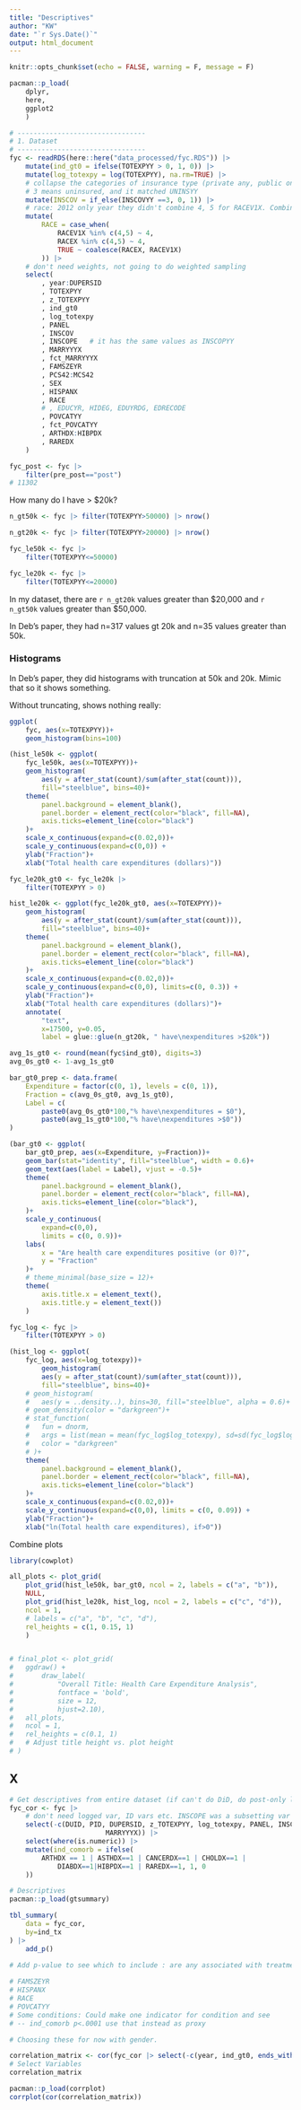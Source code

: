 ```yaml
---
title: "Descriptives"
author: "KW"
date: "`r Sys.Date()`"
output: html_document
---
```


```r
knitr::opts_chunk$set(echo = FALSE, warning = F, message = F)

pacman::p_load(
	dplyr, 
	here,
	ggplot2
	)

```

```r
# --------------------------------
# 1. Dataset
# --------------------------------
fyc <- readRDS(here::here("data_processed/fyc.RDS")) |> 
	mutate(ind_gt0 = ifelse(TOTEXPYY > 0, 1, 0)) |> 
	mutate(log_totexpy = log(TOTEXPYY), na.rm=TRUE) |> 
	# collapse the categories of insurance type (private any, public only)
	# 3 means uninsured, and it matched UNINSYY
	mutate(INSCOV = if_else(INSCOVYY ==3, 0, 1)) |> 
	# race: 2012 only year they didn't combine 4, 5 for RACEV1X. Combine
	mutate(
		RACE = case_when(
			RACEV1X %in% c(4,5) ~ 4,
			RACEX %in% c(4,5) ~ 4,
			TRUE ~ coalesce(RACEX, RACEV1X)
		)) |> 
	# don't need weights, not going to do weighted sampling
	select(
		, year:DUPERSID
		, TOTEXPYY
		, z_TOTEXPYY
		, ind_gt0
		, log_totexpy
		, PANEL
		, INSCOV
		, INSCOPE   # it has the same values as INSCOPYY
		, MARRYYYX
		, fct_MARRYYYX
		, FAMSZEYR
		, PCS42:MCS42
		, SEX
		, HISPANX
		, RACE
		# , EDUCYR, HIDEG, EDUYRDG, EDRECODE
		, POVCATYY
		, fct_POVCATYY
		, ARTHDX:HIBPDX
		, RAREDX
	) 

fyc_post <- fyc |> 
	filter(pre_post=="post")
# 11302 
```  

How many do I have > $20k? 

```r
n_gt50k <- fyc |> filter(TOTEXPYY>50000) |> nrow()

n_gt20k <- fyc |> filter(TOTEXPYY>20000) |> nrow()

fyc_le50k <- fyc |> 
	filter(TOTEXPYY<=50000)

fyc_le20k <- fyc |> 
	filter(TOTEXPYY<=20000)
```  

In my dataset, there are `r n_gt20k` values greater than \$20,000 and `r n_gt50k` values greater than \$50,000. 

In Deb's paper, they had n=317 values gt 20k and n=35 values greater than 50k. 

### Histograms  

In Deb's paper, they did histograms with truncation at 50k and 20k. Mimic that so it shows something. 

Without truncating, shows nothing really: 

```r
ggplot(
	fyc, aes(x=TOTEXPYY))+
	geom_histogram(bins=100)
```

```r
(hist_le50k <- ggplot(
	fyc_le50k, aes(x=TOTEXPYY))+
	geom_histogram(
		aes(y = after_stat(count)/sum(after_stat(count))), 
		fill="steelblue", bins=40)+
	theme(
		panel.background = element_blank(), 
		panel.border = element_rect(color="black", fill=NA),
		axis.ticks=element_line(color="black")
	)+
	scale_x_continuous(expand=c(0.02,0))+
	scale_y_continuous(expand=c(0,0)) +
	ylab("Fraction")+
	xlab("Total health care expenditures (dollars)"))
```  


```r
fyc_le20k_gt0 <- fyc_le20k |> 
	filter(TOTEXPYY > 0)

hist_le20k <- ggplot(fyc_le20k_gt0, aes(x=TOTEXPYY))+
	geom_histogram(
		aes(y = after_stat(count)/sum(after_stat(count))), 
		fill="steelblue", bins=40)+
	theme(
		panel.background = element_blank(), 
		panel.border = element_rect(color="black", fill=NA),
		axis.ticks=element_line(color="black")
	)+
	scale_x_continuous(expand=c(0.02,0))+
	scale_y_continuous(expand=c(0,0), limits=c(0, 0.3)) +
	ylab("Fraction")+
	xlab("Total health care expenditures (dollars)")+
	annotate(
		"text",
		x=17500, y=0.05,
		label = glue::glue(n_gt20k, " have\nexpenditures >$20k"))

```  

```r

avg_1s_gt0 <- round(mean(fyc$ind_gt0), digits=3)
avg_0s_gt0 <- 1-avg_1s_gt0

bar_gt0_prep <- data.frame(
	Expenditure = factor(c(0, 1), levels = c(0, 1)),
	Fraction = c(avg_0s_gt0, avg_1s_gt0),
	Label = c(
		paste0(avg_0s_gt0*100,"% have\nexpenditures = $0"), 
		paste0(avg_1s_gt0*100,"% have\nexpenditures >$0"))
)

(bar_gt0 <- ggplot(
	bar_gt0_prep, aes(x=Expenditure, y=Fraction))+
	geom_bar(stat="identity", fill="steelblue", width = 0.6)+
	geom_text(aes(label = Label), vjust = -0.5)+
	theme(
		panel.background = element_blank(), 
		panel.border = element_rect(color="black", fill=NA),
		axis.ticks=element_line(color="black"),
	)+
	scale_y_continuous(
		expand=c(0,0), 
		limits = c(0, 0.9))+
	labs(
		x = "Are health care expenditures positive (or 0)?",
		y = "Fraction"
	)+
	# theme_minimal(base_size = 12)+
	theme(
		axis.title.x = element_text(),
		axis.title.y = element_text())
	)

```


```r
fyc_log <- fyc |> 
	filter(TOTEXPYY > 0)

(hist_log <- ggplot(
	fyc_log, aes(x=log_totexpy))+
		geom_histogram(
		aes(y = after_stat(count)/sum(after_stat(count))), 
		fill="steelblue", bins=40)+
	# geom_histogram(
	# 	aes(y = ..density..), bins=30, fill="steelblue", alpha = 0.6)+
	# geom_density(color = "darkgreen")+
	# stat_function(
	# 	fun = dnorm,
	# 	args = list(mean = mean(fyc_log$log_totexpy), sd=sd(fyc_log$log_totexpy)),
	# 	color = "darkgreen"
	# )+
	theme(
		panel.background = element_blank(), 
		panel.border = element_rect(color="black", fill=NA),
		axis.ticks=element_line(color="black")
	)+
	scale_x_continuous(expand=c(0.02,0))+
	scale_y_continuous(expand=c(0,0), limits = c(0, 0.09)) +
	ylab("Fraction")+
	xlab("ln(Total health care expenditures), if>0"))

```    

Combine plots  

```r
library(cowplot)

all_plots <- plot_grid(
	plot_grid(hist_le50k, bar_gt0, ncol = 2, labels = c("a", "b")), 
	NULL,
	plot_grid(hist_le20k, hist_log, ncol = 2, labels = c("c", "d")), 
	ncol = 1,
	# labels = c("a", "b", "c", "d"),
	rel_heights = c(1, 0.15, 1)
	)


# final_plot <- plot_grid(
# 	ggdraw() + 
# 		draw_label(
# 			"Overall Title: Health Care Expenditure Analysis", 
# 			fontface = 'bold', 
# 			size = 12, 
# 			hjust=2.10),
# 	all_plots,
# 	ncol = 1,
# 	rel_heights = c(0.1, 1)
# 	# Adjust title height vs. plot height
# )

```  

## X  

```r
# Get descriptives from entire dataset (if can't do DiD, do post-only later): 
fyc_cor <- fyc |> 
	# don't need logged var, ID vars etc. INSCOPE was a subsetting var so don't need that either
	select(-c(DUID, PID, DUPERSID, z_TOTEXPYY, log_totexpy, PANEL, INSCOPE, 
						MARRYYYX)) |> 
	select(where(is.numeric)) |> 
	mutate(ind_comorb = ifelse(
		ARTHDX == 1 | ASTHDX==1 | CANCERDX==1 | CHOLDX==1 | 
			DIABDX==1|HIBPDX==1 | RAREDX==1, 1, 0
	))

# Descriptives 
pacman::p_load(gtsummary)

tbl_summary(
	data = fyc_cor,
	by=ind_tx
) |> 
	add_p()
	
# Add p-value to see which to include : are any associated with treatment?

# FAMSZEYR
# HISPANX
# RACE
# POVCATYY
# Some conditions: Could make one indicator for condition and see
# -- ind_comorb p<.0001 use that instead as proxy

# Choosing these for now with gender. 

```  

```r
correlation_matrix <- cor(fyc_cor |> select(-c(year, ind_gt0, ends_with("DX"))))
# Select Variables 
correlation_matrix

pacman::p_load(corrplot)
corrplot(cor(correlation_matrix))
```






